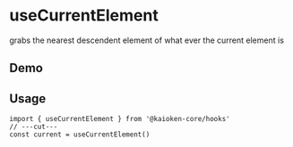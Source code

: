 
# useCurrentElement
grabs the nearest descendent element of what ever the current element is

## Demo

<UseCurrentElementExample />

## Usage
```tsx twoslash
import { useCurrentElement } from '@kaioken-core/hooks'
// ---cut---
const current = useCurrentElement()
```
